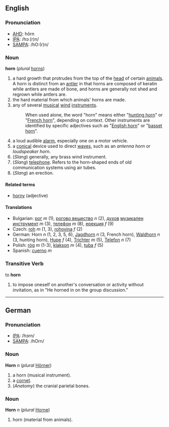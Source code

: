 ==English==
===Pronunciation===
*[[w:AHD|AHD]]: hôrn
*[[w:IPA|IPA]]: /hɔː(r)n/
*[[w:SAMPA|SAMPA]]: /hO:(r)n/

===Noun===
'''horn''' (''plural'' [[horns]])

# a hard growth that protrudes from the top of the [[head]] of certain [[animal]]s. A horn is distinct from an [[antler]] in that horns are composed of keratin while antlers are made of bone, and horns are generally not shed and regrown while antlers are.
# the hard material from which animals' horns are made.
# any of several [[musical]] [[wind]] [[instrument]]s.
#: When used alone, the word "horn" means either "[[hunting horn]]" or "[[French horn]]", depending on context.  Other instruments are identified by specific adjectives such as "[[English horn]]" or "[[basset horn]]".
# a loud audible [[alarm]], especially one on a motor vehicle.
# a [[conical]] device used to direct [[waves]], such as an ''antenna horn'' or ''loudspeaker horn''.
# (''Slang'') generally, any brass wind instrument.
# (''Slang'') [[telephone]]. Refers to the horn-shaped ends of old communication systems using air tubes.
# (''Slang'') an erection.

====Related terms====
*[[horny]] (adjective)

====Translations====
*Bulgarian: [[рог]] ''m'' (1), [[рогово вещество]] ''n'' (2), [[духов]] [[музикален]] [[инструмент]] ''m'' (3), <!-- I'm not sure about this one: [[рупор]] ''m'' (6), -->[[телефон]] ''m'' (8), [[ерекция]] ''f'' (9)
*Czech: [[roh]]  ''m'' (1, 3), [[rohovina]]  ''f'' (2)
*German: Horn ''n'' (1, 2, 3, 5, 6), [[Jagdhorn]] ''n'' (3, French horn), [[Waldhorn]] ''n'' (3, hunting horn), [[Hupe]] ''f'' (4), [[Trichter]] ''m'' (5), [[Telefon]] ''n'' (7)
*Polish: [[róg]] ''m'' (1-3), [[klakson]] ''m'' (4), [[tuba]] ''f'' (5)
*Spanish: [[cuerno]] ''m''

===Transitive Verb===
to '''horn'''
# to impose oneself on another's conversation or activity without invitation, as in "He horned in on the group discussion."

----
==German==
===Pronunciation===
*[[w:IPA|IPA]]: /hɔrn/
*[[w:SAMPA|SAMPA]]: /hOrn/

===Noun===
'''Horn''' ''n'' (''plural'' [[Hörner]])

# a horn (musical instrument).
# a [[cornet]].
# (''Anatomy'') the cranial parietal bones.

===Noun===
'''Horn''' ''n'' (''plural'' [[Horne]])

# horn (material from animals).